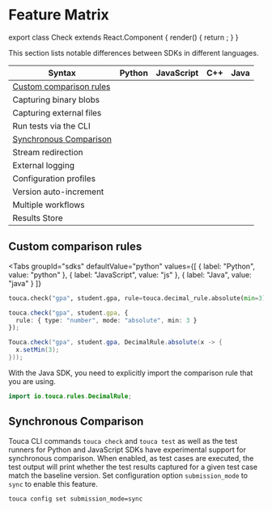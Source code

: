 
# Feature Matrix

export class Check extends React.Component {
  render() {
    return <HiCheckCircle color="green" size="1.25rem" />;
  }
}

This section lists notable differences between SDKs in different languages.

| Syntax                                              | Python                     | JavaScript                 | C++                        | Java                       |
| --------------------------------------------------- | -------------------------- | -------------------------- | -------------------------- | -------------------------- |
| [Custom comparison rules](#custom-comparison-rules) | <Since version="v1.8.1" /> | <Since version="v1.6.2" /> |                            | <Since version="v1.5.2" /> |
| Capturing binary blobs                              | <Since version="v1.8.1" /> | <Since version="v1.6.2" /> |                            |                            |
| Capturing external files                            | <Since version="v1.8.1" /> | <Since version="v1.6.2" /> |                            |                            |
| Run tests via the CLI                               | <Since version="v1.5.2" /> |                            |                            |                            |
| [Synchronous Comparison](#synchronous-comparison)   | <Since version="v1.8.6" /> | <Since version="v1.6.4" /> | <Since version="v1.6.1" /> | <Since version="v1.6.1" /> |
| Stream redirection                                  |                            |                            | <Since version="v1.4.0" /> |                            |
| External logging                                    |                            |                            | <Since version="v1.4.0" /> |                            |
| Configuration profiles                              | <Since version="v1.5.3" /> | <Since version="v1.5.6" /> | <Since version="v1.6.0" /> | <Since version="v1.6.0" /> |
| Version auto-increment                              | <Since version="v1.5.8" /> | <Since version="v1.5.5" /> | <Since version="v1.6.0" /> | <Since version="v1.6.0" /> |
| Multiple workflows                                  | <Since version="v1.5.2" /> | <Since version="v1.5.5" /> | <Since version="v1.6.0" /> | <Since version="v1.6.0" /> |
| Results Store                                       | <Since version="v1.5.2" /> | <Since version="v1.5.5" /> | <Since version="v1.6.0" /> | <Since version="v1.6.0" /> |

## Custom comparison rules

<Tabs
  groupId="sdks"
  defaultValue="python"
  values={[
    { label: "Python", value: "python" },
    { label: "JavaScript", value: "js" },
    { label: "Java", value: "java" }
  ]}
>
<TabItem value="python">

```py
touca.check("gpa", student.gpa, rule=touca.decimal_rule.absolute(min=3))
```

</TabItem>
<TabItem value="js">

```ts
touca.check("gpa", student.gpa, {
  rule: { type: "number", mode: "absolute", min: 3 }
});
```

</TabItem>
<TabItem value="java">

```java
Touca.check("gpa", student.gpa, DecimalRule.absolute(x -> {
  x.setMin(3);
}));
```

With the Java SDK, you need to explicitly import the comparison rule that you
are using.

```java
import io.touca.rules.DecimalRule;
```

</TabItem>
</Tabs>

## Synchronous Comparison

Touca CLI commands `touca check` and `touca test` as well as the test runners
for Python and JavaScript SDKs have experimental support for synchronous
comparison. When enabled, as test cases are executed, the test output will print
whether the test results captured for a given test case match the baseline
version. Set configuration option `submission_mode` to `sync` to enable this
feature.

```plaintext
touca config set submission_mode=sync
```
